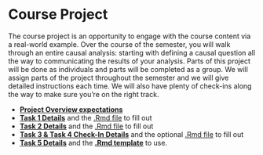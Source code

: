 # Course Project {-}

The course project is an opportunity to engage with the course content via a real-world example. Over the course of the semester, you will walk through an entire causal analysis: starting with defining a causal question all the way to communicating the results of your analysis. Parts of this project will be done as individuals and parts will be completed as a group. We will assign parts of the project throughout the semester and we will give detailed instructions each time. We will also have plenty of check-ins along the way to make sure you're on the right track.


* [**Project Overview expectations**](assets/psets/project/project_overview.pdf)
* [**Task 1 Details**](assets/psets/project/task1.pdf) and the [.Rmd file](assets/psets/project/task1.Rmd) to fill out
* [**Task 2 Details**](assets/psets/project/task2.pdf) and the [.Rmd file](assets/psets/project/task2.Rmd) to fill out
* [**Task 3 \& Task 4 Check-In Details**](assets/psets/project/task3_4_checkin.pdf) and the optional [.Rmd file](assets/psets/project/task3_4_checkin.Rmd) to fill out
* [**Task 5 Details**](assets/psets/project/task5.pdf) and the [**.Rmd template**](assets/psets/project/final_report.Rmd) to use.